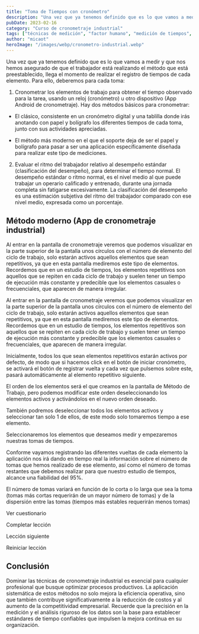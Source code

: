 ```yaml
---
title: "Toma de Tiempos con cronómetro"
description: "Una vez que ya tenemos definido que es lo que vamos a medir y que nos hemos asegurado de que el trabajador está realizando el método que está preestablecido, llega el momento de realizar el registro d..."
pubDate: 2023-02-16
category: "Curso de cronometraje industrial"
tags: ["técnicas de medición", "factor humano", "medición de tiempos", "estudio de tiempos", "desempeño del operario", "software de cronometraje", "análisis de elementos", "ciclo de trabajo"]
author: "micaot"
heroImage: "/images/webp/cronometro-industrial.webp"
---
```


Una vez que ya tenemos definido que es lo que vamos a medir y que nos hemos asegurado de que el trabajador está realizando el método que está preestablecido, llega el momento de realizar el registro de tiempos de cada elemento. Para ello, deberemos para cada toma:

1. Cronometrar los elementos de trabajo para obtener el tiempo observado para la tarea, usando un reloj (cronómetro) u otro dispositivo (App Android de cronometraje). Hay dos métodos básicos para cronometrar: 

- El clásico, consistente en un cronómetro digital y una tablilla donde irás anotando con papel y bolígrafo los diferentes tiempos de cada toma, junto con sus actividades apreciadas.

- El método más moderno en el que el soporte deja de ser el papel y bolígrafo para pasar a ser una aplicación específicamente diseñada para realizar este tipo de mediciones.

2. Evaluar el ritmo del trabajador relativo al desempeño estándar (clasificación del desempeño), para determinar el tiempo normal. El desempeño estándar o ritmo normal, es el nivel medio al que puede trabajar un operario calificado y entrenado, durante una jornada completa sin fatigarse excesivamente. La clasificación del desempeño es una estimación subjetiva del ritmo del trabajador comparado con ese nivel medio, expresada como un porcentaje.

## Método moderno (App de cronometraje industrial)

Al entrar en la pantalla de cronometraje veremos que podemos visualizar en la parte superior de la pantalla unos círculos con el número de elemento del ciclo de trabajo, solo estarán activos aquellos elementos que sean repetitivos, ya que en esta pantalla mediremos este tipo de elementos. Recordemos que en un estudio de tiempos, los elementos repetitivos son aquellos que se repiten en cada ciclo de trabajo y suelen tener un tiempo de ejecución más constante y predecible que los elementos casuales o frecuenciales, que aparecen de manera irregular.

Al entrar en la pantalla de cronometraje veremos que podemos visualizar en la parte superior de la pantalla unos círculos con el número de elemento del ciclo de trabajo, solo estarán activos aquellos elementos que sean repetitivos, ya que en esta pantalla mediremos este tipo de elementos. Recordemos que en un estudio de tiempos, los elementos repetitivos son aquellos que se repiten en cada ciclo de trabajo y suelen tener un tiempo de ejecución más constante y predecible que los elementos casuales o frecuenciales, que aparecen de manera irregular.

Inicialmente, todos los que sean elementos repetitivos estarán activos por defecto, de modo que si hacemos click en el botón de iniciar cronómetro, se activará el botón de registrar vuelta y cada vez que pulsemos sobre este, pasará automáticamente al elemento repetitivo siguiente.

El orden de los elementos será el que creamos en la pantalla de Método de Trabajo, pero podemos modificar este orden deseleccionando los elementos activos y activándolos en el nuevo orden deseado.

También podremos deseleccionar todos los elementos activos y seleccionar tan solo 1 de ellos, de este modo solo tomaremos tiempo a ese elemento.

Seleccionaremos los elementos que deseamos medir y empezaremos nuestras tomas de tiempos.

Conforme vayamos registrando las diferentes vueltas de cada elemento la aplicación nos irá dando en tiempo real la información sobre el número de tomas que hemos realizado de ese elemento, así como el número de tomas restantes que debemos realizar para que nuestro estudio de tiempos, alcance una fiabilidad del 95%.

El número de tomas variará en función de lo corta o lo larga que sea la toma (tomas más cortas requerirán de un mayor número de tomas) y de la dispersión entre las tomas (tiempos más estables requerirán menos tomas)

Ver cuestionario

Completar lección

Lección siguiente

Reiniciar lección



## Conclusión

Dominar las técnicas de cronometraje industrial es esencial para cualquier profesional que busque optimizar procesos productivos. La aplicación sistemática de estos métodos no solo mejora la eficiencia operativa, sino que también contribuye significativamente a la reducción de costos y al aumento de la competitividad empresarial. Recuerde que la precisión en la medición y el análisis riguroso de los datos son la base para establecer estándares de tiempo confiables que impulsen la mejora continua en su organización.